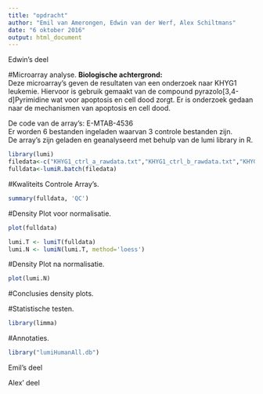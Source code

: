 ```yaml
---
title: "opdracht"
author: "Emil van Amerongen, Edwin van der Werf, Alex Schiltmans"
date: "6 oktober 2016"
output: html_document
---
```


Edwin's deel

#Microarray analyse.
**Biologische achtergrond:**  
Deze microarray's geven de resultaten van een onderzoek naar KHYG1 leukemie.
Hiervoor is gebruik gemaakt van de compound pyrazolo[3,4-d]Pyrimidine wat voor apoptosis en cell dood zorgt. 
Er is onderzoek gedaan naar de mechanismen van apoptosis en cell dood.


De code van de array's: E-MTAB-4536  
Er worden 6 bestanden ingeladen waarvan 3 controle bestanden zijn.  
De array's zijn geladen en geanalyseerd met behulp van de lumi library in R.  


```r
library(lumi)
filedata<-c("KHYG1_ctrl_a_rawdata.txt","KHYG1_ctrl_b_rawdata.txt","KHYG1_ctrl_c_rawdata.txt","KHYG1_si308_a_rawdata.txt","KHYG1_si308_b_rawdata.txt","KHYG1_si308_c_rawdata.txt")
fulldata<-lumiR.batch(filedata)

```
#Kwaliteits Controle Array's.

```r
summary(fulldata, 'QC')

```

#Density Plot voor normalisatie.
```r

plot(fulldata)
```

```r
lumi.T <- lumiT(fulldata)
lumi.N <- lumiN(lumi.T, method='loess')
```

#Density Plot na normalisatie.
```r
plot(lumi.N)
```

#Conclusies density plots.  


#Statistische testen.
```r
library(limma)
```


#Annotaties.
```r
library("lumiHumanAll.db")


```


Emil's deel





Alex' deel